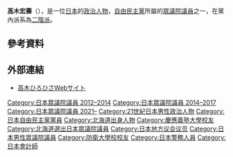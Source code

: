 {{Infobox Officeholder
|honorific-prefix  = 
|name              = 高木宏壽
|original_name     = 
|honorific-suffix  = 
|image             = 
|imagesize         = 
|smallimage        = 
|caption           = 
|office     = {{JPN}}[[眾議院_(日本)|眾議院]]議員
|term_start  = 2021年11月4日
|term_end    = 
|predecessor  = {{link-ja|荒井聰|荒井聰}}
|constituency = [[北海道第3區|北海道第3區]]
|term_start2  = 2012年12月16日
|term_end2    = 2017年9月28日
|predecessor2  = {{link-ja|荒井聰|荒井聰}}
|successor2    = 荒井聰
|constituency2 = [[北海道第3區|北海道第3區]]
|office3     = {{flagicon|Hokkaido}}[[北海道議会|北海道議会]]議員
|term_start3  = 2007年4月30日
|term_end3    = 2012年11月24日
|predecessor3  =  
|successor3    = 
|constituency3 = [[札幌市|札幌市]][[豐平區|豐平區]]選區
|birth_date       = {{birth date and age|1960|4|9}}
|birth_place      = {{JPN}}[[北海道|北海道]][[札幌郡|札幌郡]][[豐平町_(北海道)|豐平町]]<br>（現[[札幌市|札幌市]][[豐平區|豐平區]]）
|death_date       = 
|death_place      = 
|party            = [[自由民主黨_(日本)|自由民主黨]]
|spouse           = 
|children         = 
|parents          = {{link-ja|高木繁光|高木繁光}}（父）
|occupation = [[警官|警官]]、[[會計師|會計師]]
|alma_mater       = [[慶應義塾大學|慶應義塾大學]]法学部<br />{{link-en|西華盛頓大學|Western Washington University}}[[MBA|MBA]]課程
|website          = [http://www.hirohisa-takagi.jp/index.html 官方網站]
}}
{{japanese|japanese=高木 宏壽|kana=たかぎ ひろひさ|romaji=Takagi Hirohisa}}
'''高木宏壽'''（{{bd|1960年|4月9日|Catidx=Takagi, Hirohisa}}），是一位[[日本|日本]]的[[政治人物|政治人物]]，[[自由民主黨_(日本)|自由民主黨]]所屬的[[日本眾議院|眾議院議員]]之一，在黨內派系為[[志帥會|二階派]]。

== 參考資料 ==
{{reflist}}

== 外部連結 ==
* [https://web.archive.org/web/20130506125221/http://www.hirohisa-takagi.jp/index.html 高木ひろひさWebサイト] {{ja icon}}

{{Japan-poli-bio-stub}}

{{DEFAULTSORT:Takagi Hirohisa}}
[[Category:日本眾議院議員_2012–2014|Category:日本眾議院議員 2012–2014]]
[[Category:日本眾議院議員_2014–2017|Category:日本眾議院議員 2014–2017]]
[[Category:日本眾議院議員_2021–|Category:日本眾議院議員 2021–]]
[[Category:21世紀日本男性政治人物|Category:21世紀日本男性政治人物]]
[[Category:日本自由民主黨黨員|Category:日本自由民主黨黨員]]
[[Category:北海道出身人物|Category:北海道出身人物]]
[[Category:慶應義塾大學校友|Category:慶應義塾大學校友]]
[[Category:北海道選出日本眾議院議員|Category:北海道選出日本眾議院議員]]
[[Category:日本地方议会议员|Category:日本地方议会议员]]
[[Category:日本男性眾議院議員|Category:日本男性眾議院議員]]
[[Category:防衛大學校校友|Category:防衛大學校校友]]
[[Category:日本警務人員|Category:日本警務人員]]
[[Category:日本會計師|Category:日本會計師]]